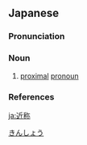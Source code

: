==Japanese==
{{ja-kanjitab|きん|しょう|yomi=o}}

===Pronunciation===
{{ja-pron|yomi=o|きんしょう|acc=0|acc_ref=DJR}}

===Noun===
{{ja-noun|きんしょう}}

# [[proximal]] [[pronoun]]

===References===
<references/>

[[Category:ja:Grammar|きんしょう]]

[[ja:近称]]